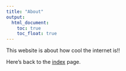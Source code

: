 ```yaml
---
title: "About"
output: 
  html_document:
    toc: true
    toc_float: true
---
```


This website is about how cool the internet is!!

Here's back to the [index](index.html) page.